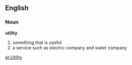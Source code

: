 ==English==
===Noun===
'''utility'''
# something that is useful
# a service such as electric company and water company

[[et:Utility]]
